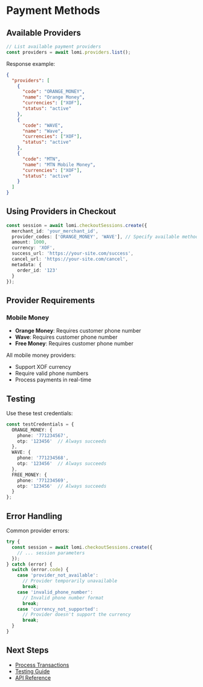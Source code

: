 # Payment Methods

## Available Providers

```typescript
// List available payment providers
const providers = await lomi.providers.list();
```

Response example:
```json
{
  "providers": [
    {
      "code": "ORANGE_MONEY",
      "name": "Orange Money",
      "currencies": ["XOF"],
      "status": "active"
    },
    {
      "code": "WAVE",
      "name": "Wave",
      "currencies": ["XOF"],
      "status": "active"
    },
    {
      "code": "MTN",
      "name": "MTN Mobile Money",
      "currencies": ["XOF"],
      "status": "active"
    }
  ]
}
```

## Using Providers in Checkout

```typescript
const session = await lomi.checkoutSessions.create({
  merchant_id: 'your_merchant_id',
  provider_codes: ['ORANGE_MONEY', 'WAVE'], // Specify available methods
  amount: 1000,
  currency: 'XOF',
  success_url: 'https://your-site.com/success',
  cancel_url: 'https://your-site.com/cancel',
  metadata: {
    order_id: '123'
  }
});
```

## Provider Requirements

### Mobile Money
- **Orange Money**: Requires customer phone number
- **Wave**: Requires customer phone number
- **Free Money**: Requires customer phone number

All mobile money providers:
- Support XOF currency
- Require valid phone numbers
- Process payments in real-time

## Testing

Use these test credentials:

```typescript
const testCredentials = {
  ORANGE_MONEY: {
    phone: '771234567',
    otp: '123456'  // Always succeeds
  },
  WAVE: {
    phone: '771234568',
    otp: '123456'  // Always succeeds
  },
  FREE_MONEY: {
    phone: '771234569',
    otp: '123456'  // Always succeeds
  }
};
```

## Error Handling

Common provider errors:
```typescript
try {
  const session = await lomi.checkoutSessions.create({
    // ... session parameters
  });
} catch (error) {
  switch (error.code) {
    case 'provider_not_available':
      // Provider temporarily unavailable
      break;
    case 'invalid_phone_number':
      // Invalid phone number format
      break;
    case 'currency_not_supported':
      // Provider doesn't support the currency
      break;
  }
}
```

## Next Steps

- [Process Transactions](./process-transactions)
- [Testing Guide](/testing)
- [API Reference](/api-reference)